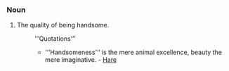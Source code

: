 ===Noun===
#The quality of being handsome.
#:’’’Quotations’’’
#:*‘‘'Handsomeness’‘‘ is the mere animal excellence, beauty the mere imaginative. - [[Hare]]